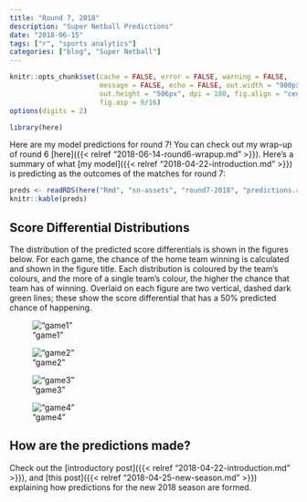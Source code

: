 ```yaml
---
title: "Round 7, 2018"
description: "Super Netball Predictions"
date: "2018-06-15"
tags: ["r", "sports analytics"]
categories: ["blog", "Super Netball"]
---
```


<!-- Time-stamp: <2018-06-16 09:54:02 (slane)> -->

```r
knitr::opts_chunk$set(cache = FALSE, error = FALSE, warning = FALSE,
                      message = FALSE, echo = FALSE, out.width = "900px",
                      out.height = "506px", dpi = 180, fig.align = "center",
                      fig.asp = 9/16)
options(digits = 2)

```

```r
library(here)

```

Here are my model predictions for round 7! You can check out my wrap-up of round 6 [here]({{< relref "2018-06-14-round6-wrapup.md" >}}). Here's a summary of what [my model]({{< relref "2018-04-22-introduction.md" >}}) is predicting as the outcomes of the matches for round 7:

```r
preds <- readRDS(here("Rmd", "sn-assets", "round7-2018", "predictions.rds"))
knitr::kable(preds)

```

## Score Differential Distributions

The distribution of the predicted score differentials is shown in the figures below. For each game, the chance of the home team winning is calculated and shown in the figure title. Each distribution is coloured by the team's colours, and the more of a single team's colour, the higher the chance that team has of winning. Overlaid on each figure are two vertical, dashed dark green lines; these show the score differential that has a 50% predicted chance of happening.

!["game1"](sn-assets/round7-2018/game-1.png)

!["game2"](sn-assets/round7-2018/game-2.png)

!["game3"](sn-assets/round7-2018/game-3.png)

!["game4"](sn-assets/round7-2018/game-4.png)

## How are the predictions made?

Check out the [introductory post]({{< relref "2018-04-22-introduction.md" >}}), and [this post]({{< relref "2018-04-25-new-season.md" >}}) explaining how predictions for the new 2018 season are formed.
